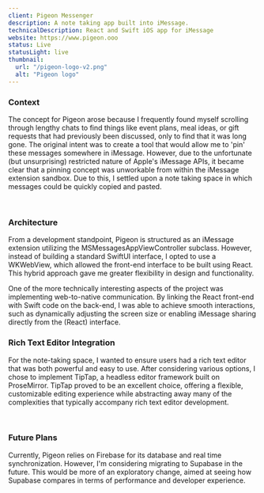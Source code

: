 ```yaml
---
client: Pigeon Messenger
description: A note taking app built into iMessage.
technicalDescription: React and Swift iOS app for iMessage
website: https://www.pigeon.ooo
status: Live
statusLight: live
thumbnail:
  url: "/pigeon-logo-v2.png"
  alt: "Pigeon logo"
---
```


### Context

The concept for Pigeon arose because I frequently found myself scrolling through lengthy chats 
to find things like event plans, meal ideas, or gift requests that had previously been discussed, 
only to find that it was long gone. The original intent was to create a tool that would allow me to 'pin' 
these messages somewhere in iMessage. However, due to the unfortunate 
(but unsurprising) restricted nature of Apple's iMessage APIs, it became clear that a pinning 
concept was unworkable from within the iMessage extension sandbox. Due to this, I settled upon a 
note taking space in which messages could be quickly copied and pasted.

<div class="grid grid-cols-2 gap-2">
  <img
    src="/pigeon-4.png"
    alt=""
  />
  <img
    src="/pigeon-2.png"
    alt=""
  />
</div>

### Architecture

From a development standpoint, Pigeon is structured as an iMessage extension utilizing the 
MSMessagesAppViewController subclass. However, instead of building a standard SwiftUI interface, 
I opted to use a WKWebView, which allowed the front-end interface to be built using React. 
This hybrid approach gave me greater flexibility in design and functionality.

One of the more technically interesting aspects of the project was implementing web-to-native 
communication. By linking the React front-end with Swift code on the back-end, I was able to 
achieve smooth interactions, such as dynamically adjusting the screen size or enabling 
iMessage sharing directly from the (React) interface.

### Rich Text Editor Integration

For the note-taking space, I wanted to ensure users had a rich text editor that was both powerful 
and easy to use. After considering various options, I chose to implement TipTap, a headless 
editor framework built on ProseMirror. TipTap proved to be an excellent choice, offering a flexible, 
customizable editing experience while abstracting away many of the complexities that typically 
accompany rich text editor development.


<div class="grid grid-cols-2 gap-2">
  <img
    src="/pigeon-3.png"
    alt=""
  />
  <img
    src="/pigeon-1.png"
    alt=""
  />
</div>

### Future Plans

Currently, Pigeon relies on Firebase for its database and real time synchronization. However, I'm 
considering migrating to Supabase in the future. This would be more of an exploratory change, 
aimed at seeing how Supabase compares in terms of performance and developer experience.